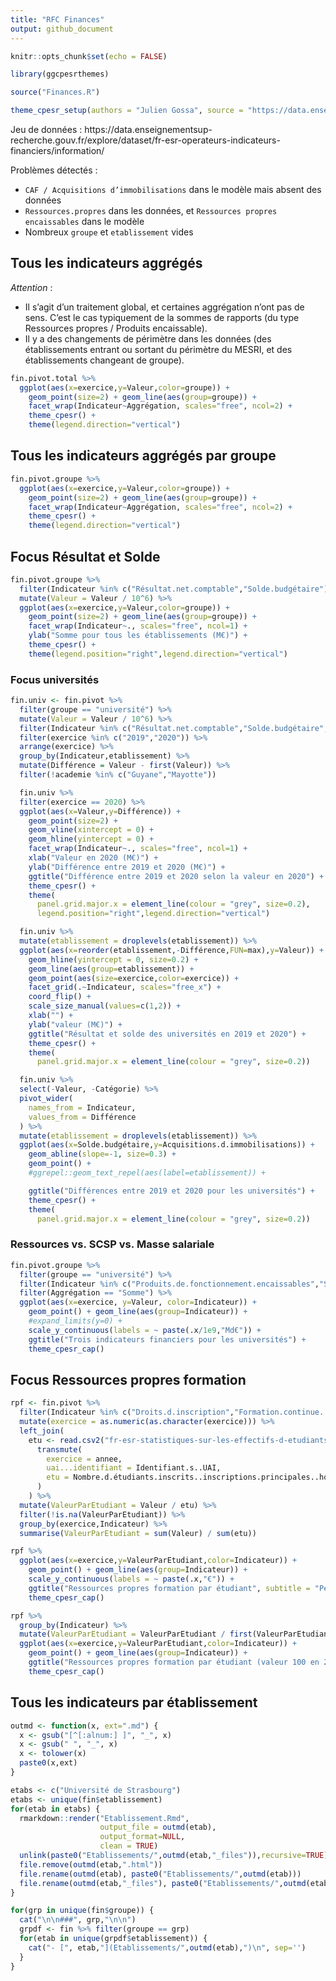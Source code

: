 ```yaml
---
title: "RFC Finances"
output: github_document
---
```


```r
knitr::opts_chunk$set(echo = FALSE)

library(ggcpesrthemes)

source("Finances.R")

theme_cpesr_setup(authors = "Julien Gossa", source = "https://data.enseignementsup-recherche.gouv.fr/explore/dataset/fr-esr-operateurs-indicateurs-financiers/information/")
```

Jeu de données :
https://data.enseignementsup-recherche.gouv.fr/explore/dataset/fr-esr-operateurs-indicateurs-financiers/information/


Problèmes détectés :

- `CAF / Acquisitions d’immobilisations` dans le modèle mais absent des données
- `Ressources.propres` dans les données, et `Ressources propres encaissables` dans le modèle
- Nombreux `groupe` et `etablissement` vides

## Tous les indicateurs aggrégés

_Attention_ : 

- Il s'agit d'un traitement global, et certaines aggrégation n'ont pas de sens. C'est le cas typiquement de la sommes de rapports (du type Ressources propres / Produits encaissable).
- Il y a des changements de périmètre dans les données (des établissements entrant ou sortant du périmètre du MESRI, et des établissements changeant de groupe).


```r
fin.pivot.total %>%
  ggplot(aes(x=exercice,y=Valeur,color=groupe)) +
    geom_point(size=2) + geom_line(aes(group=groupe)) +
    facet_wrap(Indicateur~Aggrégation, scales="free", ncol=2) +
    theme_cpesr() +
    theme(legend.direction="vertical")
```

## Tous les indicateurs aggrégés par groupe

```r
fin.pivot.groupe %>% 
  ggplot(aes(x=exercice,y=Valeur,color=groupe)) +
    geom_point(size=2) + geom_line(aes(group=groupe)) +
    facet_wrap(Indicateur~Aggrégation, scales="free", ncol=2) +
    theme_cpesr() +
    theme(legend.direction="vertical")
```

## Focus Résultat et Solde

```r
fin.pivot.groupe %>% 
  filter(Indicateur %in% c("Résultat.net.comptable","Solde.budgétaire"), Aggrégation == "Somme") %>%
  mutate(Valeur = Valeur / 10^6) %>% 
  ggplot(aes(x=exercice,y=Valeur,color=groupe)) +
    geom_point(size=2) + geom_line(aes(group=groupe)) +
    facet_wrap(Indicateur~., scales="free", ncol=1) +
    ylab("Somme pour tous les établissements (M€)") +
    theme_cpesr() +
    theme(legend.position="right",legend.direction="vertical")
```

### Focus universités

```r
fin.univ <- fin.pivot %>%
  filter(groupe == "université") %>%
  mutate(Valeur = Valeur / 10^6) %>%
  filter(Indicateur %in% c("Résultat.net.comptable","Solde.budgétaire","Acquisitions.d.immobilisations")) %>%
  filter(exercice %in% c("2019","2020")) %>%
  arrange(exercice) %>%
  group_by(Indicateur,etablissement) %>%
  mutate(Différence = Valeur - first(Valeur)) %>%
  filter(!academie %in% c("Guyane","Mayotte"))
```

```r
  fin.univ %>%
  filter(exercice == 2020) %>%
  ggplot(aes(x=Valeur,y=Différence)) +
    geom_point(size=2) +
    geom_vline(xintercept = 0) +
    geom_hline(yintercept = 0) +
    facet_wrap(Indicateur~., scales="free", ncol=1) +
    xlab("Valeur en 2020 (M€)") + 
    ylab("Différence entre 2019 et 2020 (M€)") +
    ggtitle("Différence entre 2019 et 2020 selon la valeur en 2020") +
    theme_cpesr() +
    theme(
      panel.grid.major.x = element_line(colour = "grey", size=0.2),
      legend.position="right",legend.direction="vertical")
```


```r
  fin.univ %>%
  mutate(etablissement = droplevels(etablissement)) %>%
  ggplot(aes(x=reorder(etablissement,-Différence,FUN=max),y=Valeur)) +
    geom_hline(yintercept = 0, size=0.2) +
    geom_line(aes(group=etablissement)) +
    geom_point(aes(size=exercice,color=exercice)) + 
    facet_grid(.~Indicateur, scales="free_x") +
    coord_flip() +
    scale_size_manual(values=c(1,2)) +
    xlab("") + 
    ylab("valeur (M€)") +
    ggtitle("Résultat et solde des universités en 2019 et 2020") +
    theme_cpesr() +
    theme(
      panel.grid.major.x = element_line(colour = "grey", size=0.2))
```

```r
  fin.univ %>%
  select(-Valeur, -Catégorie) %>%
  pivot_wider(
    names_from = Indicateur,
    values_from = Différence
  ) %>%
  mutate(etablissement = droplevels(etablissement)) %>%
  ggplot(aes(x=Solde.budgétaire,y=Acquisitions.d.immobilisations)) +
    geom_abline(slope=-1, size=0.3) +
    geom_point() + 
    #ggrepel::geom_text_repel(aes(label=etablissement)) +

    ggtitle("Différences entre 2019 et 2020 pour les universités") +
    theme_cpesr() +
    theme(
      panel.grid.major.x = element_line(colour = "grey", size=0.2))
```

### Ressources vs. SCSP vs. Masse salariale

```r
fin.pivot.groupe %>%
  filter(groupe == "université") %>%
  filter(Indicateur %in% c("Produits.de.fonctionnement.encaissables","SCSP","Dépenses.de.personnel")) %>%
  filter(Aggrégation == "Somme") %>%
  ggplot(aes(x=exercice, y=Valeur, color=Indicateur)) +
    geom_point() + geom_line(aes(group=Indicateur)) +
    #expand_limits(y=0) +
    scale_y_continuous(labels = ~ paste(.x/1e9,"Md€")) +
    ggtitle("Trois indicateurs financiers pour les universités") +
    theme_cpesr_cap()
```


## Focus Ressources propres formation

```r
rpf <- fin.pivot %>%
  filter(Indicateur %in% c("Droits.d.inscription","Formation.continue..diplômes.propres.et.VAE", "Taxe.d.apprentissage")) %>%
  mutate(exercice = as.numeric(as.character(exercice))) %>%
  left_join(
    etu <- read.csv2("fr-esr-statistiques-sur-les-effectifs-d-etudiants-inscrits-par-etablissement-hcp.csv") %>%
      transmute(
        exercice = annee,
        uai...identifiant = Identifiant.s..UAI,
        etu = Nombre.d.étudiants.inscrits..inscriptions.principales..hors.doubles.inscriptions.CPGE
      ) 
    ) %>%
  mutate(ValeurParEtudiant = Valeur / etu) %>%
  filter(!is.na(ValeurParEtudiant)) %>%
  group_by(exercice,Indicateur) %>%
  summarise(ValeurParEtudiant = sum(Valeur) / sum(etu)) 

```

```r
rpf %>%
  ggplot(aes(x=exercice,y=ValeurParEtudiant,color=Indicateur)) +
    geom_point() + geom_line(aes(group=Indicateur)) +
    scale_y_continuous(labels = ~ paste(.x,"€")) +
    ggtitle("Ressources propres formation par étudiant", subtitle = "Périmètre MESRI") +
    theme_cpesr_cap()
```

```r
rpf %>%
  group_by(Indicateur) %>%
  mutate(ValeurParEtudiant = ValeurParEtudiant / first(ValeurParEtudiant) * 100) %>%
  ggplot(aes(x=exercice,y=ValeurParEtudiant,color=Indicateur)) +
    geom_point() + geom_line(aes(group=Indicateur)) +
    ggtitle("Ressources propres formation par étudiant (valeur 100 en 2010)", subtitle = "Périmètre MESRI") +
    theme_cpesr_cap()
```

## Tous les indicateurs par établissement


```r
outmd <- function(x, ext=".md") {
  x <- gsub("[^[:alnum:] ]", "_", x)
  x <- gsub(" ", "_", x)
  x <- tolower(x)
  paste0(x,ext)
}
```

```r

etabs <- c("Université de Strasbourg")
etabs <- unique(fin$etablissement)
for(etab in etabs) {
  rmarkdown::render("Etablissement.Rmd",
                    output_file = outmd(etab),
                    output_format=NULL,
                    clean = TRUE)
  unlink(paste0("Etablissements/",outmd(etab,"_files")),recursive=TRUE)
  file.remove(outmd(etab,".html"))
  file.rename(outmd(etab), paste0("Etablissements/",outmd(etab)))
  file.rename(outmd(etab,"_files"), paste0("Etablissements/",outmd(etab,"_files")))
}
```



```r
for(grp in unique(fin$groupe)) {
  cat("\n\n###", grp,"\n\n")
  grpdf <- fin %>% filter(groupe == grp)
  for(etab in unique(grpdf$etablissement)) {
    cat("- [", etab,"](Etablissements/",outmd(etab),")\n", sep='')
  }
}
```


